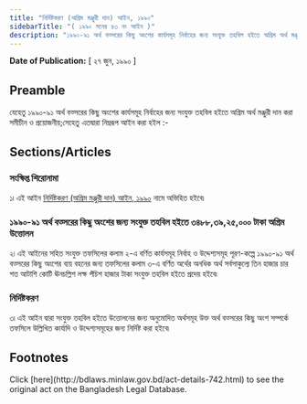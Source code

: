 ```yaml
---
title: "নির্দিষ্টকরণ (অগ্রিম মঞ্জুরী দান) আইন, ১৯৯০"
sidebarTitle: "( ১৯৯০ সনের ৪৩ নং আইন )"
description: "১৯৯০-৯১ অর্থ বত্সরের কিছু অংশের কার্যসমূহ নির্বাহের জন্য সংযুক্ত তহবিল হইতে অগ্রিম অর্থ মঞ্জুরী দানের জন্য প্রণীত আইন৷"
---
```


**Date of Publication:** [ ২৭ জুন, ১৯৯০ ]

## Preamble

যেহেতু ১৯৯০-৯১ অর্থ বত্সরের কিছু অংশের কার্যসমূহ নির্বাহের জন্য সংযুক্ত তহবিল হইতে অগ্রিম অর্থ মঞ্জুরী দান করা সমীচীন ও প্রয়োজনীয়;সেহেতু এতদ্বারা নিম্নরূপ আইন করা হইল :-

## Sections/Articles

### সংক্ষিপ্ত শিরোনামা

১৷ এই আইন [নির্দিষ্টকরণ (অগ্রিম মঞ্জুরী দান) আইন, ১৯৯০](/act-742.html "নির্দিষ্টকরণ (অগ্রিম মঞ্জুরী দান) আইন, ১৯৯০") নামে অভিহিত হইবে৷

### ১৯৯০-৯১ অর্থ বত্সরের কিছু অংশের জন্য সংযুক্ত তহবিল হইতে ৩৪৮৮,৩৯,২৫,০০০ টাকা অগ্রিম উত্তোলন

২৷ এই আইনের সহিত সংযুক্ত তফসিলের কলাম ২-এ বর্ণিত কার্যসমূহ নির্বাহ ও উদ্দেশ্যসমূহ পূরণ-কল্পে ১৯৯০-৯১ অর্থ বত্সরের কিছু অংশের ব্যয় বহনের জন্য তফসিলের কলাম ৩-এ বর্ণিত অর্থের অনধিক অর্থ সর্বসাকুল্যে তিন হাজার চার শত আটাশি কোটি ঊনচল্লিশ লক্ষ পঁচিশ হাজার টাকা সংযুক্ত তহবিল হইতে প্রদেয় হইবে৷

### নির্দিষ্টকরণ

৩৷ এই আইন দ্বারা সংযুক্ত তহবিল হইতে উত্তোলনের জন্য অনুমোদিত অর্থসমূহ উক্ত অর্থ বত্সরের কিছু অংশ সম্পর্কে তফসিলে উল্লিখিত কার্যাদি ও উদ্দেশ্যসমূহের জন্য নির্দিষ্ট করা হইবে৷

## Footnotes

<Note>
  Click [here](http://bdlaws.minlaw.gov.bd/act-details-742.html) to see the original act on the Bangladesh Legal Database.
</Note>
